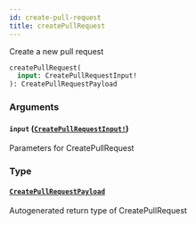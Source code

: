 ```yaml
---
id: create-pull-request
title: createPullRequest
---
```


Create a new pull request

```graphql
createPullRequest(
  input: CreatePullRequestInput!
): CreatePullRequestPayload

```

### Arguments

#### `input` ([`CreatePullRequestInput!`](/docs/api/inputs/create-pull-request-input))

Parameters for CreatePullRequest

### Type

#### [`CreatePullRequestPayload`](/docs/api/objects/create-pull-request-payload)

Autogenerated return type of CreatePullRequest
